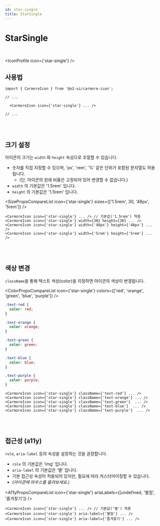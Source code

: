 ```yaml
---
id: star-single
title: StarSingle
---
```




# StarSingle

<br />

<IconProfile icon={'star-single'} />

## 사용법

```tsx
import { CarmoreIcon } from '@o2-ui/carmore-icon';

// ...

  <CarmoreIcon icon={'star-single'} ... />

// ...
```

<br />
<br />

## 크기 설정

아이콘의 크기는 `width` 와 `height` 속성으로 조절할 수 있습니다.

- 숫자를 직접 지정할 수 있으며, 'px', 'rem', '%' 같은 단위가 포함된 문자열도 허용됩니다.
  - (단, 아이콘의 원래 비율은 고정되어 있어 변경할 수 없습니다.)
- `width` 의 기본값은 '1.5rem' 입니다.
- `height` 의 기본값은 '1.5rem' 입니다.

<SizePropsCompareList icon={'star-single'} sizes={['1.5rem', 30, '48px', '5rem']} />

```tsx
<CarmoreIcon icon={'star-single'} ... /> // 기본값('1.5rem') 적용
<CarmoreIcon icon={'star-single'} width={30} height={30} ... />
<CarmoreIcon icon={'star-single'} width={'48px'} height={'48px'} ... />
<CarmoreIcon icon={'star-single'} width={'5rem'} height={'5rem'} ... />
```

<br />
<br />

## 색상 변경

`className`을 통해 텍스트 색상(color)을 지정하면 아이콘의 색상이 변경됩니다.

<ColorPropsCompareList icon={'star-single'} colors={['red', 'orange', 'green', 'blue', 'purple']} />

```css
.text-red {
  color: red;
}

.text-orange {
  color: orange;
}

.text-green {
  color: green;
}

.text-blue {
  color: blue;
}

.text-purple {
  color: purple;
}
```

```tsx
<CarmoreIcon icon={'star-single'} className={'text-red'} ... />
<CarmoreIcon icon={'star-single'} className={'text-orange'} ... />
<CarmoreIcon icon={'star-single'} className={'text-green'}  ... />
<CarmoreIcon icon={'star-single'} className={'text-blue'}  ... />
<CarmoreIcon icon={'star-single'} className={'text-purple'}  ... />
```

<br />
<br />

## 접근성 (a11y)

`role`, `aria-label` 등의 속성을 설정하는 것을 권장합니다.

- `role` 의 기본값은 'img' 입니다.
- `aria-label` 의 기본값은 '별' 입니다.
- 기본 접근성 속성이 적용되어 있지만, 필요에 따라 커스터마이징할 수 있습니다.
- _(아이콘에 마우스를 올려보세요.)_

<A11yPropsCompareList icon={'star-single'} ariaLabels={[undefined, '별점', '즐겨찾기']} />

```tsx
<CarmoreIcon icon={'star-single'} ... /> // 기본값('별') 적용
<CarmoreIcon icon={'star-single'} aria-label={'별점'} ... />
<CarmoreIcon icon={'star-single'} aria-label={'즐겨찾기'} ... />
```
